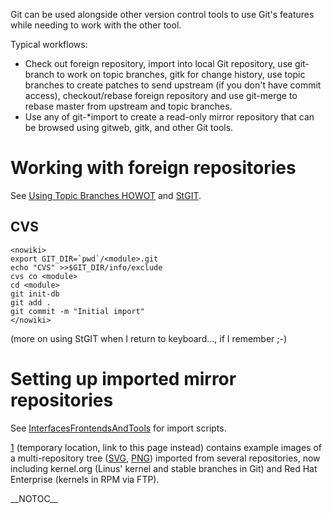 Git can be used alongside other version control tools to use Git's features while needing to work with the other tool.

Typical workflows:

* Check out foreign repository, import into local Git repository, use git-branch to work on topic branches, gitk for change history, use topic branches to create patches to send upstream (if you don't have commit access), checkout/rebase foreign repository and use git-merge to rebase master from upstream and topic branches.
* Use any of git-*import to create a read-only mirror repository that can be browsed using gitweb, gitk, and other Git tools.

= Working with foreign repositories =

See [http://kernel.org/git/?p=git/git.git;a=blob;f=Documentation/howto/using-topic-branches.txt Using Topic Branches HOWOT] and [[StGIT]].

== CVS ==

<pre><nowiki>
export GIT_DIR=`pwd`/<module>.git
echo "CVS" >>$GIT_DIR/info/exclude
cvs co <module>
cd <module>
git init-db
git add .
git commit -m "Initial import"
</nowiki></pre>

(more on using StGIT when I return to keyboard..., if I remember ;-)

= Setting up imported mirror repositories =

See [[InterfacesFrontendsAndTools]] for import scripts.

[http://bitsko.slc.ut.us/~ken/] (temporary location, link to this page instead) contains  example images of a multi-repository tree ([http://bitsko.slc.ut.us/~ken/basic-tree.svg  SVG], [http://bitsko.slc.ut.us/~ken/tag-graph.png PNG]) imported from several repositories, now including kernel.org (Linus' kernel and stable branches in Git) and Red Hat Enterprise (kernels in RPM via FTP).

__NOTOC__